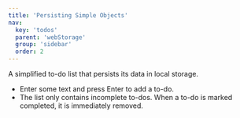 ```yaml
---
title: 'Persisting Simple Objects'
nav:
  key: 'todos'
  parent: 'webStorage'
  group: 'sidebar'
  order: 2
---
```


A simplified to-do list that persists its data in local storage.

 - Enter some text and press Enter to add a to-do.
 - The list only contains incomplete to-dos. When a to-do is marked completed, it is immediately removed.

